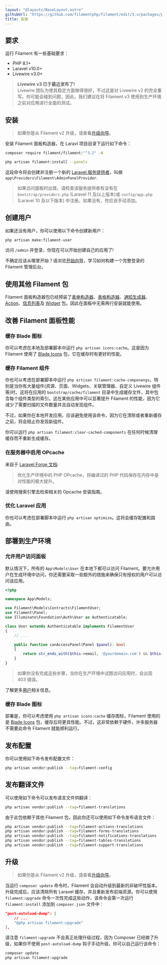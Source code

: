 ```yaml
---
layout: "@layouts/BaseLayout.astro"
githubUrl: "https://github.com/filamentphp/filament/edit/3.x/packages/panels/docs/01-installation.md"
title: 安装
---
```


## 要求

运行 Filament 有一些基础要求：

- PHP 8.1+
- Laravel v10.0+
- Livewire v3.0+

> **Livewire v3 已于最近发布了!**<br />
> Livewire 团队为使其稳定方面做得很好，不过这是对 Livewire v2 的完全重写。你可能会碰到问题，因此，我们建议在将 Filament v3 使用到生产环境之前对应用进行全面的测试。

## 安装

> 如果你是从 Filament v2 升级，请查看[升级向导](upgrade-guide)。

安装 Filament 面板构造器，在 Laravl 项目目录下运行如下命令：

```bash
composer require filament/filament:"^3.2" -W

php artisan filament:install --panels
```

这段命令将会创建并注册一个新的 [Laravel 服务提供者](https://laravel.com/docs/providers)，叫做 `app\Providers\Filament\AdminPanelProvider`.

> 如果访问面板时出错，请检查该服务提供者有没有在 `bootstrap/providers.php` (Laravel 11 及以上版本)或 `config/app.php` (Laravel 10 及以下版本) 中注册。如果没有，你应该手动添加。

## 创建用户

如果还没有用户，你可以使用以下命令创建新用户：

```bash
php artisan make:filament-user
```

访问 `/admin` 并登录，你现在可以开始创建自己的应用了! 

不确定应该从哪里开始？请浏览[开始向导](getting-started)，学习如何构建一个完整登录的 Filament 管理后台。

## 使用其他 Filament 包

Filament 面板构造器包已经预装了[表单构造器](/docs/zh-CN/3.x/forms/installation)、[表格构造器](/docs/zh-CN/3.x/tables/installation)、[通知生成器](/docs/zh-CN/3.x/notifications/installation)、[Action](/docs/zh-CN/3.x/actions/installation)、[信息列表](/docs/zh-CN/3.x/infolists/installation)及 [Widget](/docs/zh-CN/3.x/widgets/installation) 包。因此在面板中无需再行安装就能使用。

## 改善 Filament 面板性能

### 缓存 Blade 图标

你可以考虑在本地及部署脚本中运行 `php artisan icons:cache`。这是因为 Filament 使用了 [Blade Icons](https://blade-ui-kit.com/blade-icons) 包，它在缓存时有更好的性能。

### 缓存 Filament 组件

你也可以考虑在部署脚本中运行 `php artisan filament:cache-componengs`，特别是当你有大量组件(资源、页面、Widgets、关联管理器、自定义 Livewire 组件等)时。这将在应用的 `bootstrap/cache/filament` 目录中生成缓存文件，其中包含每个组件类型的索引。这在某些应用中可以显著提升 Filament 的性能，因为它减少了需要扫描的文件数量并且自动发现组件。

不过，如果你在本地开发应用，应该避免使用该命令，因为它在清除或者重新缓存之前，将会阻止你发现新组件。

你可以运行 `php artisan filament:clear-cached-components` 在任何时候清理缓存而不重新生成缓存。

### 在服务器中启用 OPcache

来自于 [Laravel Forge 文档](https://forge.laravel.com/docs/servers/php.html#opcache):

> 优化生产环境中的 PHP OPcache，将编译过的 PHP 代码保存在内存中是对性能的极大提升。

请使用搜索引擎去检索相关的 Opcache 安装指南。

### 优化 Laravel 应用

你也可以考虑在部署脚本中运行 `php artisan optimize`。这将会缓存配置和路由。

## 部署到生产环境

### 允许用户访问面板

默认情况下，所有的 `App\Models\User` 在本地下都可以访问 Filament。要允许用户在生成环境中访问，你还需要采取一些额外的措施来确保只有授权的用户可以访问该应用。

```php
<?php

namespace App\Models;

use Filament\Models\Contracts\FilamentUser;
use Filament\Panel;
use Illuminate\Foundation\Auth\User as Authenticatable;

class User extends Authenticatable implements FilamentUser
{
    // ...

    public function canAccessPanel(Panel $panel): bool
    {
        return str_ends_with($this->email, '@yourdomain.com') && $this->hasVerifiedEmail();
    }
}
```

> 如果你没有完成这些步骤，当你在生产环境中试图访问应用时，会出现 403 错误。

了解更多[用户](users)相关信息。

### 缓存 Blade 图标

部署是，你可以考虑使用 `php artisan icons:cache` 缓存图标，Filament 使用的是 [Blade Icons](https://blade-ui-kit.com/blade-icons) 包，缓存后将更具性能。不过，这非常依赖于硬件，许多服务器不需要此命令 Filament 就能顺利运行。

## 发布配置

你可以使用如下命令发布配置文件：

```bash
php artisan vendor:publish --tag=filament-config
```

## 发布翻译文件

可以使用如下命令可以发布语言文件供翻译：

```bash
php artisan vendor:publish --tag=filament-translations
```

由于此包依赖于其他 Filament 包，因此你还可以使用如下命令发布语言文件：

```bash
php artisan vendor:publish --tag=filament-actions-translations
php artisan vendor:publish --tag=filament-forms-translations
php artisan vendor:publish --tag=filament-notifications-translations
php artisan vendor:publish --tag=filament-tables-translations
php artisan vendor:publish --tag=filament-support-translations
```

## 升级

> 如果你是从 Filament v2 升级，请查看[升级向导](upgrade-guide)。

当运行 `composer update` 命令时，Filament 会自动升级到最新的非破坏性版本。升级完成后，应该清除所有 Laravel 缓存，并且重新发布前端资源。你可以使用 `filament:upgrade` 命令一次性完成这些动作，该命令会第一次运行 `filament:install` 添加到 `composer.json` 文件中：

```json
"post-autoload-dump": [
    // ...
    "@php artisan filament:upgrade"
],
```

请注意 `filament:upgrade` 不会真正处理升级过程，因为 Composer 已经做了升级，如果你不使用 `post-autoload-dump` 钩子手动升级，你可以自己运行该命令：

```bash
composer update
php artisan filament:upgrade
```
